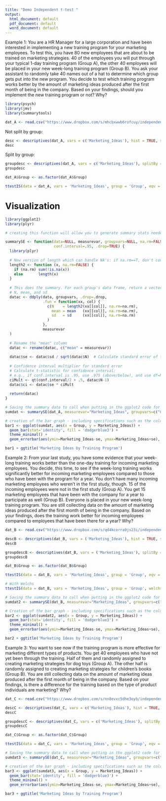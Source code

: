 ---
title: "Demo Independent t-test "
output:
  html_document: default
  pdf_document: default
  word_document: default
---

Example 1: You are a HR Manager for a large corporation and have been interested in implementing a new training program for your marketing employees. To test this, you have 80 new employees that are about to be trained on marketing strategies. 40 of the employees you will put through your typical 1-day training program (Group A), the other 40 employees will be placed in your new week-long training program (Group B). You ask your assistant to randomly take 40 names out of a hat to determine which group gets put into the new program. You decide to test which training program works better by the amount of marketing ideas produced after the first month of being in the company. Based on your findings, should you implement the new training program or not? Why? 

```{r}
library(psych)
library(jmv)
library(summarytools)
```


```{r}
dat_A <- read.csv("https://www.dropbox.com/s/mhcbxwwb6rofcuy/independent.A.csv?dl=1")
```

Not split by group:
```{r}
desc <- descriptives(dat_A, vars = c('Marketing_Ideas'), hist = TRUE, sd = TRUE, se = TRUE, skew = TRUE, kurt = TRUE)
desc
```

Split by group:
```{r}
groupdesc <- descriptives(dat_A, vars = c('Marketing_Ideas'), splitBy = 'Group', hist = TRUE, sd = TRUE, se = TRUE, skew = TRUE, kurt = TRUE)
groupdesc

dat_A$Group <- as.factor(dat_A$Group)
```


```{r}
ttestIS(data = dat_A, vars = 'Marketing_Ideas', group = 'Group', eqv = TRUE, effectSize = TRUE, ci = TRUE, desc = TRUE)
```

# Visualization

```{r}
library(ggplot2)
library(plyr)
```

```{r}
# creating this function will allow you to generate summary stats needed for visualization - mean scores, standard error, etc. It's super useful - keep it handy, you'll see it a lot.

summarySE <- function(data=NULL, measurevar, groupvars=NULL, na.rm=FALSE,
                      conf.interval=.95, .drop=TRUE) {
  library(plyr)
  
  # New version of length which can handle NA's: if na.rm==T, don't count them
  length2 <- function (x, na.rm=FALSE) {
    if (na.rm) sum(!is.na(x))
    else       length(x)
  }
  
  # This does the summary. For each group's data frame, return a vector with
  # N, mean, and sd
  datac <- ddply(data, groupvars, .drop=.drop,
                 .fun = function(xx, col) {
                   c(N    = length2(xx[[col]], na.rm=na.rm),
                     mean = mean   (xx[[col]], na.rm=na.rm),
                     sd   = sd     (xx[[col]], na.rm=na.rm)
                   )
                 },
                 measurevar
  )
  
  # Rename the "mean" column    
  datac <- rename(datac, c("mean" = measurevar))
  
  datac$se <- datac$sd / sqrt(datac$N)  # Calculate standard error of the mean
  
  # Confidence interval multiplier for standard error
  # Calculate t-statistic for confidence interval: 
  # e.g., if conf.interval is .95, use .975 (above/below), and use df=N-1
  ciMult <- qt(conf.interval/2 + .5, datac$N-1)
  datac$ci <- datac$se * ciMult
  
  return(datac)
}
```

```{r}
# Saving the summary data to call when putting in the ggplot2 code for the graph (for geom_errorbar).
sumdat <- summarySE(dat_A, measurevar="Marketing_Ideas", groupvars=c("Group"))
```


```{r}
# creation of the bar graph - including specifications such as the color (#GoDodgers), title, addition of error bars, etc. 
bar1 <- ggplot(sumdat, aes(x = Group, y = Marketing_Ideas)) +
  geom_bar(stat='identity', fill = 'dodgerblue3') +
  theme_minimal() +
  geom_errorbar(aes(ymin=Marketing_Ideas-se, ymax=Marketing_Ideas+se), width = .1)

bar1 + ggtitle('Marketing Ideas by Training Program')

```

Example 2: From your last study, you have some evidence that your week-long training works better than the one-day training for incoming marketing employees. You decide, this time, to see if the week-long training works significantly better for incoming marketing employees compared to those who have been with the program for a year. You don't have many incoming marketing employees who weren't in the first  study, though. 15 of the incoming employees were not in the first study (Group A). You get 15 marketing employees that have been with the company for a year to participate as well (Group B). Everyone is placed in your new week-long training program. You are still collecting data on the amount of marketing ideas produced after the first month of being in the company. Based on your findings, does the training work better for incoming employees compared to employees that have been there for a year? Why? 

```{r}
dat_B <- read.csv("https://www.dropbox.com/s/qd4kcorra9js23i/independent.B.csv?dl=1")
```


```{r}
descB <- descriptives(dat_B, vars = ('Marketing_Ideas'), hist = TRUE, sd = TRUE, se = TRUE, skew = TRUE, kurt = TRUE)
descB
```


```{r}
groupdescB <- descriptives(dat_B, vars = ('Marketing_Ideas'), splitBy = 'Group', hist = TRUE, sd = TRUE, se = TRUE, skew = TRUE, kurt = TRUE)
groupdescB

dat_B$Group <- as.factor(dat_B$Group)
```


```{r}
ttestIS(data = dat_B, vars = 'Marketing_Ideas', group = 'Group', eqv = TRUE, effectSize = TRUE, ci = TRUE, desc = TRUE)

# With Welchs
ttestIS(data = dat_B, vars = 'Marketing_Ideas', group = 'Group', welchs = TRUE, effectSize = TRUE, ci = TRUE, desc = TRUE)
```

```{r}
# Saving the summary data to call when putting in the ggplot2 code for the graph (for geom_errorbar).
sumdat2 <- summarySE(dat_B, measurevar="Marketing_Ideas", groupvars=c("Group"))
```


```{r}
# Creation of the bar graph - including specifications such as the color (#GoDodgers), title, addition of error bars, etc. 
bar2 <- ggplot(sumdat2, aes(x = Group, y = Marketing_Ideas)) +
  geom_bar(stat='identity', fill = 'dodgerblue3') +
  theme_minimal() +
  geom_errorbar(aes(ymin=Marketing_Ideas-se, ymax=Marketing_Ideas+se), width = .1)

bar2 + ggtitle('Marketing Ideas by Training Program')
```

Example 3: You want to see now if the training program is more effective for marketing different types of products. You get 40 employees who have not yet been through the training. Half of them and randomly assigned to creating marketing strategies for dog toys (Group A). The other half is randomly assigned to creating marketing strategies for children's books (Group B). You are still collecting data on the amount of marketing ideas produced after the first month of being in the company. Based on your findings, is there a difference for the training based on the type of product individuals are marketing? Why? 

```{r}
dat_C <- read.csv("https://www.dropbox.com/s/nn8evxc5dhe3oyb/independent.C.csv?dl=1")
```

```{r}
descC <- descriptives(dat_C, vars = c('Marketing_Ideas'), hist = TRUE, sd = TRUE, se = TRUE, skew = TRUE, kurt = TRUE)
descC
```


```{r}
groupdescC <- descriptives(dat_C, vars = c('Marketing_Ideas'), splitBy = 'Group', hist = TRUE, sd = TRUE, se = TRUE, skew = TRUE, kurt = TRUE)
groupdescC

dat_C$Group <- as.factor(dat_C$Group)
```


```{r}
ttestIS(data = dat_C, vars = 'Marketing_Ideas', group = 'Group', eqv = TRUE, effectSize = TRUE, ci = TRUE, desc = TRUE)
```

```{r}
# Saving the summary data to call when putting in the ggplot2 code for the graph (for geom_errorbar).
sumdat3 <- summarySE(dat_C, measurevar="Marketing_Ideas", groupvars=c("Group"))
```


```{r}
# creation of the bar graph - including specifications such as the color (#GoDodgers), title, addition of error bars, etc. 
bar3 <- ggplot(sumdat3, aes(x = Group, y = Marketing_Ideas)) +
  geom_bar(stat='identity', fill = 'dodgerblue3') +
  theme_minimal() +
  geom_errorbar(aes(ymin=Marketing_Ideas-se, ymax=Marketing_Ideas+se), width = .1)

bar3 + ggtitle('Marketing Ideas by Training Program')

```


